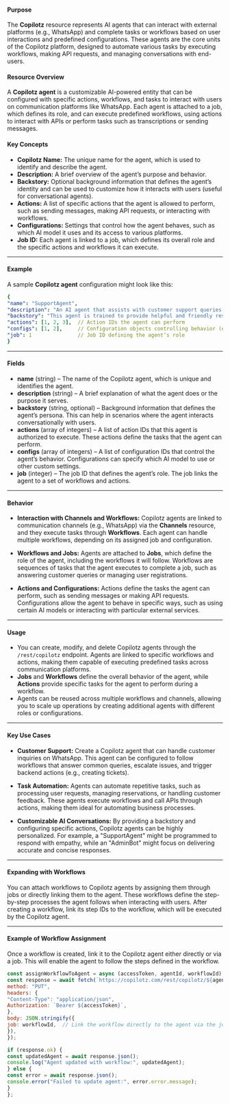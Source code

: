 
#### Purpose
The **Copilotz** resource represents AI agents that can interact with external platforms (e.g., WhatsApp) and complete tasks or workflows based on user interactions and predefined configurations. These agents are the core units of the Copilotz platform, designed to automate various tasks by executing workflows, making API requests, and managing conversations with end-users.

#### Resource Overview
A **Copilotz agent** is a customizable AI-powered entity that can be configured with specific actions, workflows, and tasks to interact with users on communication platforms like WhatsApp. Each agent is attached to a job, which defines its role, and can execute predefined workflows, using actions to interact with APIs or perform tasks such as transcriptions or sending messages.

#### Key Concepts
- **Copilotz Name:** The unique name for the agent, which is used to identify and describe the agent.
- **Description:** A brief overview of the agent’s purpose and behavior.
- **Backstory:** Optional background information that defines the agent’s identity and can be used to customize how it interacts with users (useful for conversational agents).
- **Actions:** A list of specific actions that the agent is allowed to perform, such as sending messages, making API requests, or interacting with workflows.
- **Configurations:** Settings that control how the agent behaves, such as which AI model it uses and its access to various platforms.
- **Job ID:** Each agent is linked to a job, which defines its overall role and the specific actions and workflows it can execute.

---

#### Example

A sample **Copilotz agent** configuration might look like this:

```yaml
{
"name": "SupportAgent",
"description": "An AI agent that assists with customer support queries on WhatsApp.",
"backstory": "This agent is trained to provide helpful and friendly responses to customer queries.",
"actions": [1, 2, 3],  // Action IDs the agent can perform
"configs": [1, 2],     // Configuration objects controlling behavior (e.g., AI model)
"job": 1               // Job ID defining the agent’s role
}
```

---

#### Fields

- **name** (string) – The name of the Copilotz agent, which is unique and identifies the agent.
- **description** (string) – A brief explanation of what the agent does or the purpose it serves.
- **backstory** (string, optional) – Background information that defines the agent’s persona. This can help in scenarios where the agent interacts conversationally with users.
- **actions** (array of integers) – A list of action IDs that this agent is authorized to execute. These actions define the tasks that the agent can perform.
- **configs** (array of integers) – A list of configuration IDs that control the agent’s behavior. Configurations can specify which AI model to use or other custom settings.
- **job** (integer) – The job ID that defines the agent’s role. The job links the agent to a set of workflows and actions.

---

#### Behavior

- **Interaction with Channels and Workflows:** Copilotz agents are linked to communication channels (e.g., WhatsApp) via the **Channels** resource, and they execute tasks through **Workflows**. Each agent can handle multiple workflows, depending on its assigned job and configuration.

- **Workflows and Jobs:** Agents are attached to **Jobs**, which define the role of the agent, including the workflows it will follow. Workflows are sequences of tasks that the agent executes to complete a job, such as answering customer queries or managing user registrations.

- **Actions and Configurations:** Actions define the tasks the agent can perform, such as sending messages or making API requests. Configurations allow the agent to behave in specific ways, such as using certain AI models or interacting with particular external services.

---

#### Usage

- You can create, modify, and delete Copilotz agents through the `/rest/copilotz` endpoint. Agents are linked to specific workflows and actions, making them capable of executing predefined tasks across communication platforms.
- **Jobs** and **Workflows** define the overall behavior of the agent, while **Actions** provide specific tasks for the agent to perform during a workflow.
- Agents can be reused across multiple workflows and channels, allowing you to scale up operations by creating additional agents with different roles or configurations.

---

#### Key Use Cases

- **Customer Support:** Create a Copilotz agent that can handle customer inquiries on WhatsApp. This agent can be configured to follow workflows that answer common queries, escalate issues, and trigger backend actions (e.g., creating tickets).

- **Task Automation:** Agents can automate repetitive tasks, such as processing user requests, managing reservations, or handling customer feedback. These agents execute workflows and call APIs through actions, making them ideal for automating business processes.

- **Customizable AI Conversations:** By providing a backstory and configuring specific actions, Copilotz agents can be highly personalized. For example, a "SupportAgent" might be programmed to respond with empathy, while an "AdminBot" might focus on delivering accurate and concise responses.

---

#### Expanding with Workflows

You can attach workflows to Copilotz agents by assigning them through jobs or directly linking them to the agent. These workflows define the step-by-step processes the agent follows when interacting with users. After creating a workflow, link its step IDs to the workflow, which will be executed by the Copilotz agent.

---

#### Example of Workflow Assignment

Once a workflow is created, link it to the Copilotz agent either directly or via a job. This will enable the agent to follow the steps defined in the workflow.

```javascript
const assignWorkflowToAgent = async (accessToken, agentId, workflowId) => {
const response = await fetch(`https://copilotz.com/rest/copilotz/${agentId}`, {
method: "PUT",
headers: {
"Content-Type": "application/json",
Authorization: `Bearer ${accessToken}`,
},
body: JSON.stringify({
job: workflowId,  // Link the workflow directly to the agent via the job or agent
}),
});

if (response.ok) {
const updatedAgent = await response.json();
console.log("Agent updated with workflow:", updatedAgent);
} else {
const error = await response.json();
console.error("Failed to update agent:", error.error.message);
}
};
```